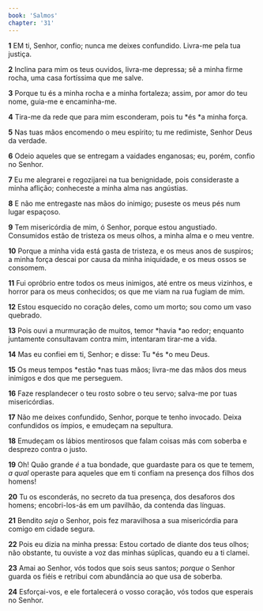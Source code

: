 ```yaml
---
book: 'Salmos'
chapter: '31'
---
```


**1** EM ti, Senhor, confio; nunca me deixes confundido. Livra-me pela tua justiça.

**2** Inclina para mim os teus ouvidos, livra-me depressa; sê a minha firme rocha, uma casa fortíssima que me salve.

**3** Porque tu és a minha rocha e a minha fortaleza; assim, por amor do teu nome, guia-me e encaminha-me.

**4** Tira-me da rede que para mim esconderam, pois tu *és *a minha força.

**5** Nas tuas mãos encomendo o meu espírito; tu me redimiste, Senhor Deus da verdade.

**6** Odeio aqueles que se entregam a vaidades enganosas; eu, porém, confio no Senhor.

**7** Eu me alegrarei e regozijarei na tua benignidade, pois consideraste a minha aflição; conheceste a minha alma nas angústias.

**8** E não me entregaste nas mãos do inimigo; puseste os meus pés num lugar espaçoso.

**9** Tem misericórdia de mim, ó Senhor, porque estou angustiado. Consumidos estão de tristeza os meus olhos, a minha alma e o meu ventre.

**10** Porque a minha vida está gasta de tristeza, e os meus anos de suspiros; a minha força descai por causa da minha iniquidade, e os meus ossos se consomem.

**11** Fui opróbrio entre todos os meus inimigos, até entre os meus vizinhos, e horror para os meus conhecidos; os que me viam na rua fugiam de mim.

**12** Estou esquecido no coração deles, como um morto; sou como um vaso quebrado.

**13** Pois ouvi a murmuração de muitos, temor *havia *ao redor; enquanto juntamente consultavam contra mim, intentaram tirar-me a vida.

**14** Mas eu confiei em ti, Senhor; e disse: Tu *és *o meu Deus.

**15** Os meus tempos *estão *nas tuas mãos; livra-me das mãos dos meus inimigos e dos que me perseguem.

**16** Faze resplandecer o teu rosto sobre o teu servo; salva-me por tuas misericórdias.

**17** Não me deixes confundido, Senhor, porque te tenho invocado. Deixa confundidos os ímpios, e emudeçam na sepultura.

**18** Emudeçam os lábios mentirosos que falam coisas más com soberba e desprezo contra o justo.

**19** Oh! Quão grande _é_ a tua bondade, que guardaste para os que te temem, _a qual_ operaste para aqueles que em ti confiam na presença dos filhos dos homens!

**20** Tu os esconderás, no secreto da tua presença, dos desaforos dos homens; encobri-los-ás em um pavilhão, da contenda das línguas.

**21** Bendito _seja_ o Senhor, pois fez maravilhosa a sua misericórdia para comigo em cidade segura.

**22** Pois eu dizia na minha pressa: Estou cortado de diante dos teus olhos; não obstante, tu ouviste a voz das minhas súplicas, quando eu a ti clamei.

**23** Amai ao Senhor, vós todos que sois seus santos; _porque_ o Senhor guarda os fiéis e retribui com abundância ao que usa de soberba.

**24** Esforçai-vos, e ele fortalecerá o vosso coração, vós todos que esperais no Senhor.
